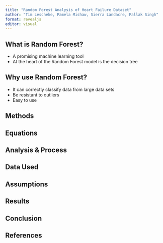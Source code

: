 ```yaml
---
title: "Random Forest Analysis of Heart Failure Dataset"
author: "Tim Lescheke, Pamela Mishaw, Sierra Landacre, Pallak Singh"
format: revealjs
editor: visual
---
```


## What is Random Forest?

- A promising machine learning tool 
- At the heart of the Random Forest model is the decision tree 


## Why use Random Forest? 

- It can correctly classify data from large data sets
- Be resistant to outliers
- Easy to use 

## Methods 


## Equations 


## Analysis & Process


## Data Used 


## Assumptions 


## Results 


## Conclusion 


## References 

